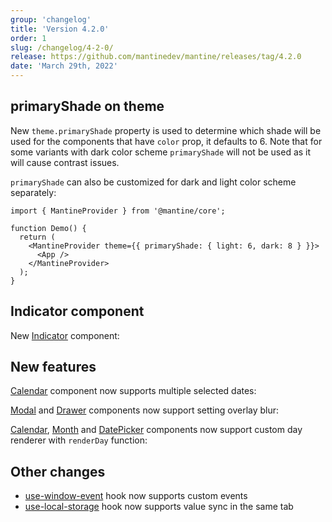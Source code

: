 ```yaml
---
group: 'changelog'
title: 'Version 4.2.0'
order: 1
slug: /changelog/4-2-0/
release: https://github.com/mantinedev/mantine/releases/tag/4.2.0
date: 'March 29th, 2022'
---
```



## primaryShade on theme

New `theme.primaryShade` property is used to determine which shade will be used for the components that have `color` prop,
it defaults to 6. Note that for some variants with dark color scheme `primaryShade` will not be used as it will cause contrast issues.

<Demo data={ThemeDemos.primaryShade} />

`primaryShade` can also be customized for dark and light color scheme separately:

```tsx
import { MantineProvider } from '@mantine/core';

function Demo() {
  return (
    <MantineProvider theme={{ primaryShade: { light: 6, dark: 8 } }}>
      <App />
    </MantineProvider>
  );
}
```

## Indicator component

New [Indicator](https://mantine.dev/core/indicator/) component:

<Demo data={IndicatorDemos.configurator} />

## New features

[Calendar](https://mantine.dev/dates/calendar/) component now supports multiple selected dates:

<Demo data={CalendarDemos.multiple} />

[Modal](https://mantine.dev/core/modal/) and [Drawer](https://mantine.dev/core/drawer/) components now support setting overlay blur:

<Demo data={ModalDemos.overlay} />

[Calendar](https://mantine.dev/dates/calendar/), [Month](https://mantine.dev/dates/month/) and [DatePicker](https://mantine.dev/dates/date-picker/) components
now support custom day renderer with `renderDay` function:

<Demo data={CalendarDemos.renderDay} />

## Other changes

- [use-window-event](https://mantine.dev/hooks/use-window-event/) hook now supports custom events
- [use-local-storage](https://mantine.dev/hooks/use-local-storage/) hook now supports value sync in the same tab
